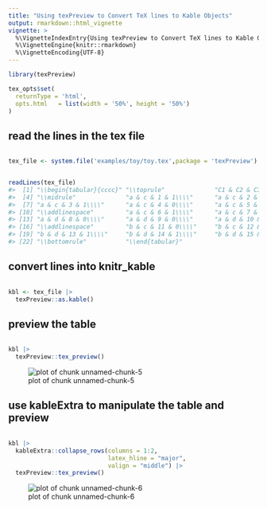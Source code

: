 ```yaml
---
title: "Using texPreview to Convert TeX lines to Kable Objects"
output: rmarkdown::html_vignette
vignette: >
  %\VignetteIndexEntry{Using texPreview to Convert TeX lines to Kable Objects}
  %\VignetteEngine{knitr::rmarkdown}
  %\VignetteEncoding{UTF-8}
---
```






```r
library(texPreview)

tex_opts$set( 
  returnType = 'html',
  opts.html   = list(width = '50%', height = '50%')
)
```

## read the lines in the tex file


```r

tex_file <- system.file('examples/toy/toy.tex',package = 'texPreview')
```


```r

readLines(tex_file)
#>  [1] "\\begin{tabular}{cccc}" "\\toprule"              "C1 & C2 & C3 & C4\\\\" 
#>  [4] "\\midrule"              "a & c & 1 & 1\\\\"      "a & c & 2 & 1\\\\"     
#>  [7] "a & c & 3 & 1\\\\"      "a & c & 4 & 0\\\\"      "a & c & 5 & 0\\\\"     
#> [10] "\\addlinespace"         "a & c & 6 & 1\\\\"      "a & c & 7 & 1\\\\"     
#> [13] "a & d & 8 & 0\\\\"      "a & d & 9 & 0\\\\"      "a & d & 10 & 0\\\\"    
#> [16] "\\addlinespace"         "b & c & 11 & 0\\\\"     "b & c & 12 & 0\\\\"    
#> [19] "b & d & 13 & 1\\\\"     "b & d & 14 & 1\\\\"     "b & d & 15 & 0\\\\"    
#> [22] "\\bottomrule"           "\\end{tabular}"
```

## convert lines into knitr_kable 


```r

kbl <- tex_file |>
  texPreview::as.kable()
```

## preview the table


```r

kbl |>
  texPreview::tex_preview()
```

![plot of chunk unnamed-chunk-5](images/kable/unnamed-chunk-5-1.png)

## use kableExtra to manipulate the table and preview


```r

kbl |>  
  kableExtra::collapse_rows(columns = 1:2, 
                            latex_hline = "major", 
                            valign = "middle") |>
  texPreview::tex_preview()
```

![plot of chunk unnamed-chunk-6](images/kable/unnamed-chunk-6-1.png)
